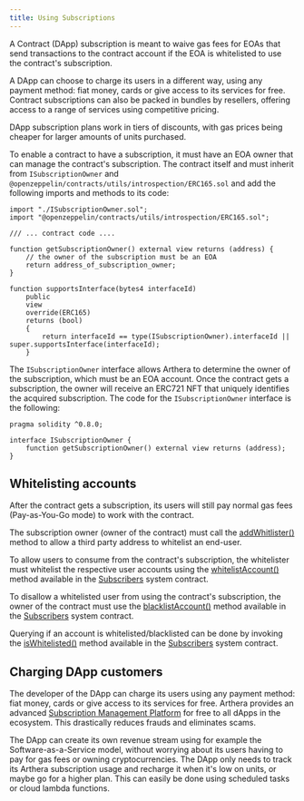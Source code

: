 ```yaml
---
title: Using Subscriptions
---
```


A Contract (DApp) subscription is meant to waive gas fees for EOAs that send transactions to the contract account
if the EOA is whitelisted to use the contract's subscription.

A DApp can choose to charge its users in a different way, using any payment method: fiat money, cards or give access to its services for free.
Contract subscriptions can also be packed in bundles by resellers, offering access to a range of services using competitive pricing.

DApp subscription plans work in tiers of discounts, with gas prices being cheaper for larger amounts of units purchased.

To enable a contract to have a subscription, it must have an EOA owner that can manage the contract's subscription.
The contract itself and must inherit from `ISubscriptionOwner` and `@openzeppelin/contracts/utils/introspection/ERC165.sol`
and add the following imports and methods to its code:

```solidity
import "./ISubscriptionOwner.sol";
import "@openzeppelin/contracts/utils/introspection/ERC165.sol";

/// ... contract code ....

function getSubscriptionOwner() external view returns (address) {
    // the owner of the subscription must be an EOA
    return address_of_subscription_owner;
}

function supportsInterface(bytes4 interfaceId)
    public
    view
    override(ERC165)
    returns (bool)
    {
        return interfaceId == type(ISubscriptionOwner).interfaceId || super.supportsInterface(interfaceId);
    }
```

The `ISubscriptionOwner` interface allows Arthera to determine the owner of the subscription, which must be an EOA account.
Once the contract gets a subscription, the owner will receive an ERC721 NFT that uniquely identifies the acquired subscription.
The code for the `ISubscriptionOwner` interface is the following:

```solidity
pragma solidity ^0.8.0;

interface ISubscriptionOwner {
    function getSubscriptionOwner() external view returns (address);
}
```

## Whitelisting accounts

After the contract gets a subscription, its users will still pay normal gas fees (Pay-as-You-Go mode) to work with the contract.

The subscription owner (owner of the contract) must call the [addWhitlister()](/build/developing-sc/system-contracts/Subscribers#addwhitelister) method to allow a third party address to whitelist an end-user.

To allow users to consume from the contract's subscription, the whitelister must whitelist the respective user accounts
using the [whitelistAccount()](/build/developing-sc/system-contracts/Subscribers#whitelistaccount) method available in the [Subscribers](/build/developing-sc/system-contracts/Subscribers) system contract.

To disallow a whitelisted user from using the contract's subscription, the owner of the contract must use the [blacklistAccount()](/build/developing-sc/system-contracts/Subscribers#blacklistaccount)
method available in the [Subscribers](/build/developing-sc/system-contracts/Subscribers) system contract.

Querying if an account is whitelisted/blacklisted can be done by invoking the [isWhitelisted()](/build/developing-sc/system-contracts/Subscribers#iswhitelisted) method available
in the [Subscribers](/build/developing-sc/system-contracts/Subscribers) system contract.

## Charging DApp customers

The developer of the DApp can charge its users using any payment method: fiat money, cards or give access to its services for free.
Arthera provides an advanced [Subscription Management Platform](/smp/intro) for free to all dApps in the ecosystem. This drastically reduces frauds and eliminates scams.

The DApp can create its own revenue stream using for example the Software-as-a-Service model, without worrying about its users having to pay
for gas fees or owning cryptocurrencies. The DApp only needs to track its Arthera subscription usage and recharge it when it's low on units,
or maybe go for a higher plan. This can easily be done using scheduled tasks or cloud lambda functions.
